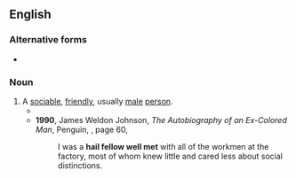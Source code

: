 {{also|hail-fellow-well-met}}
==English==

===Alternative forms===
* {{alter|en|hail-fellow-well-met}}

===Noun===
{{en-noun|hail fellows well met}}

# A [[sociable]], [[friendly]], usually [[male]] [[person]].
#* {{RQ:Miller Capricorn|page=150|passage=All his life he had been a jolly '''hail fellow well met''': he had put on a rather becoming paunch, his cheeks were well filled out and red as a beet, his manners were easy and indolent, and he seemed destined to live on into a ripe old age, sound and healthy as a nut.}}
#* '''1990''', James Weldon Johnson, ''The Autobiography of an Ex-Colored Man'', Penguin, {{ISBN|0140184023}}, page 60,
#*: I was a '''hail fellow well met''' with all of the workmen at the factory, most of whom knew little and cared less about social distinctions.